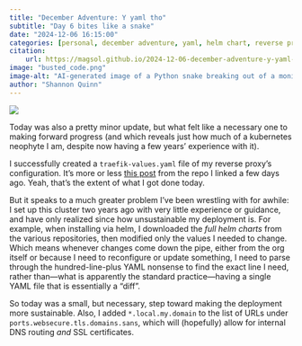 ```yaml
---
title: "December Adventure: Y yaml tho"
subtitle: "Day 6 bites like a snake"
date: "2024-12-06 16:15:00"
categories: [personal, december adventure, yaml, helm chart, reverse proxy, traefik]
citation:
    url: https://magsol.github.io/2024-12-06-december-adventure-y-yaml-tho
image: "busted_code.png"
image-alt: "AI-generated image of a Python snake breaking out of a monitor that was previously showing broken Python code."
author: "Shannon Quinn"
---
```

![](busted_code.png){.preview-image fig-alt="AI-generated image of a Python snake breaking out of a monitor that was previously showing broken Python code."}

Today was also a pretty minor update, but what felt like a necessary one to making forward progress (and which reveals just how much of a kubernetes neophyte I am, despite now having a few years' experience with it).

I successfully created a `traefik-values.yaml` file of my reverse proxy's configuration. It's more or less [this post](https://github.com/bplein/post-talos-setup/issues/2#issuecomment-2276603841) from the repo I linked a few days ago. Yeah, that's the extent of what I got done today.

But it speaks to a much greater problem I've been wrestling with for awhile: I set up this cluster two years ago with very little experience or guidance, and have only realized since how unsustainable my deployment is. For example, when installing via helm, I downloaded the _full helm charts_ from the various repositories, then modified only the values I needed to change. Which means whenever changes come down the pipe, either from the org itself or because I need to reconfigure or update something, I need to parse through the hundred-line-plus YAML nonsense to find the exact line I need, rather than---what is apparently the standard practice---having a single YAML file that is essentially a "diff".

So today was a small, but necessary, step toward making the deployment more sustainable. Also, I added `*.local.my.domain` to the list of URLs under `ports.websecure.tls.domains.sans`, which will (hopefully) allow for internal DNS routing _and_ SSL certificates.